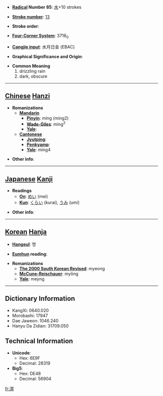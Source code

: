 * '''[[Wiktionary:Chinese radical index| Radical]] Number 85''': [[Wiktionary:Chinese radical index 水|水]]+10 strokes

* '''[[Wiktionary:Chinese total strokes index|Stroke number]]''': [[Wiktionary:Chinese total strokes index 13|13]]

* '''Stroke order''': 

* '''[[Wiktionary:Chinese four corner index|Four-Corner System]]''': 3718<sub>0</sub>

* '''[[Wiktionary:Chinese Cangjie index|Cangjie input]]''': 水月日金 (EBAC)

* '''Graphical Significance and Origin''': 

* '''Common Meaning'''
*#drizzling rain
*# dark, obscure


----

== [[Chinese]] [[Hanzi]] ==

* '''Romanizations'''
** '''[[Mandarin]]'''
*** '''[[Pinyin]]''': míng (ming2)
*** '''[[Wade-Giles]]''': ming<sup>2</sup>
*** '''[[Yale]]''': 
** '''[[Cantonese]]'''
*** '''[[Jyutping]]''':
*** '''[[Penkyamp]]''': 
*** '''[[Yale]]''': ming4

* '''Other info''': 

----

== [[Japanese]] [[Kanji]] ==

* '''Readings'''
** '''[[On]]''': [[めい]] (mei)
** '''[[Kun]]''': [[くらい]] (kurai), [[うみ]] (umi)

* '''Other info''':  

----

== [[Korean]] [[Hanja]] ==

* '''[[Hangeul]]''': 명

* '''[[Eumhun]] reading''': 

* '''Romanizations'''
** '''[[The 2000 South Korean Revised Romanization|The 2000 South Korean Revised]]''': myeong
** '''[[McCune-Reischauer]]''': myŏng
** '''[[Yale]]''': meyng

----

== Dictionary Information ==

* KangXi: 0640.020
* Morobashi: 17947
* Dae Jaweon: 1046.240
* Hanyu Da Zidian: 31709.050

== Technical Information ==

* '''Unicode''':
** Hex: 6E9F
** Decimal: 28319
* '''Big5''':
** Hex: DE48
** Decimal: 56904

[[fr:溟]]